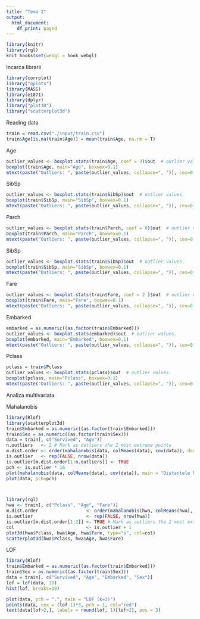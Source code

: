 ```yaml
---
title: "Tema 2"
output:
  html_document:
    df_print: paged
---
```


```r
library(knitr)
library(rgl)
knit_hooks$set(webgl = hook_webgl)
```

Incarca librarii


```r
library(corrplot)
library("gplots")
library(MASS)
library(e1071)
library(dplyr)
library("plot3D")
library("scatterplot3d")
```

Reading data

```r
train = read.csv("./input/train.csv")
train$Age[is.na(train$Age)] = mean(train$Age, na.rm = T)
```

Age
```r
outlier_values <- boxplot.stats(train$Age, coef = 3)$out  # outlier values.
boxplot(train$Age, main="Age", boxwex=0.1)
mtext(paste("Outliers: ", paste(outlier_values, collapse=", ")), cex=0.6)
```
SibSp
```r
outlier_values <- boxplot.stats(train$SibSp)$out  # outlier values.
boxplot(train$SibSp, main="SibSp", boxwex=0.1)
mtext(paste("Outliers: ", paste(outlier_values, collapse=", ")), cex=0.6)
```

Parch
```r
outlier_values <- boxplot.stats(train$Parch, coef = 0)$out  # outlier values.
boxplot(train$Parch, main="Parch", boxwex=0.1)
mtext(paste("Outliers: ", paste(outlier_values, collapse=", ")), cex=0.6)
```
SibSp
```r
outlier_values <- boxplot.stats(train$SibSp)$out  # outlier values.
boxplot(train$SibSp, main="SibSp", boxwex=0.1)
mtext(paste("Outliers: ", paste(outlier_values, collapse=", ")), cex=0.6)
```
Fare
```r
outlier_values <- boxplot.stats(train$Fare, coef = 2 )$out  # outlier values.
boxplot(train$Fare, main="Fare", boxwex=0.1)
mtext(paste("Outliers: ", paste(outlier_values, collapse=", ")), cex=0.6)
```
Embarked
```r

embarked = as.numeric((as.factor(train$Embarked)))
outlier_values <- boxplot.stats(embarked)$out  # outlier values.
boxplot(embarked, main="Embarked", boxwex=0.1)
mtext(paste("Outliers: ", paste(outlier_values, collapse=", ")), cex=0.6)
```
Pclass
```r

pclass = train$Pclass
outlier_values <- boxplot.stats(pclass)$out  # outlier values.
boxplot(pclass, main="Pclass", boxwex=0.1)
mtext(paste("Outliers: ", paste(outlier_values, collapse=", ")), cex=0.6)
```

Analiza multivariata



Mahalanobis
```r
library(Rlof)
library(scatterplot3d)
train$Embarked = as.numeric((as.factor(train$Embarked)))
train$Sex = as.numeric((as.factor(train$Sex)))
data = train[, c("Survived", "Age")]
n.outliers   <- 2 # Mark as outliers the 2 most extreme points
m.dist.order <- order(mahalanobis(data, colMeans(data), cov(data)), decreasing=TRUE)
is.outlier   <- rep(FALSE, nrow(data))
is.outlier[m.dist.order[1:n.outliers]] <- TRUE
pch <- is.outlier * 16
plot(mahalanobis(data, colMeans(data), cov(data)), main = "Distantele Mahalanobis", pch=pch)
plot(data, pch=pch)



library(rgl)
hwa <- train[, c("Pclass", "Age", "Fare")]
m.dist.order                  <- order(mahalanobis(hwa, colMeans(hwa), cov(hwa)), decreasing=TRUE)
is.outlier                    <- rep(FALSE, nrow(hwa))
is.outlier[m.dist.order[1:2]] <- TRUE # Mark as outliers the 2 most extreme points
col                           <- is.outlier + 1
plot3d(hwa$Pclass, hwa$Age, hwa$Fare, type="s", col=col)
scatterplot3d(hwa$Pclass, hwa$Age, hwa$Fare)

```


LOF
```r
library(Rlof)
train$Embarked = as.numeric((as.factor(train$Embarked)))
train$Sex = as.numeric((as.factor(train$Sex)))
data = train[, c("Survived", "Age", "Embarked", "Sex")]
lof = lof(data, 10)
hist(lof, breaks=10)

plot(data, pch = ".", main = "LOF (k=3)")
points(data, cex = (lof-1)*3, pch = 1, col="red")
text(data[lof>2,], labels = round(lof, 1)[lof>2], pos = 3)
```